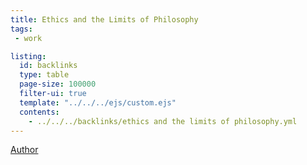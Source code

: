 ```yaml
---
title: Ethics and the Limits of Philosophy
tags:
 - work

listing:
  id: backlinks
  type: table
  page-size: 100000
  filter-ui: true
  template: "../../../ejs/custom.ejs"
  contents:
    - ../../../backlinks/ethics and the limits of philosophy.yml
---
```


[Author](/docs/phil/people/Bernard Williams.html)
